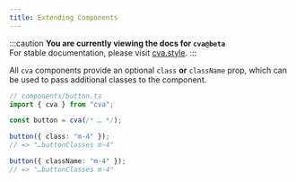 ```yaml
---
title: Extending Components
---
```


:::caution
**You are currently viewing the docs for `cva@beta`**  
For stable documentation, please visit [cva.style](https://cva.style).
:::

All `cva` components provide an optional `class` **or** `className` prop, which can be used to pass additional classes to the component.

```ts
// components/button.ts
import { cva } from "cva";

const button = cva(/* … */);

button({ class: "m-4" });
// => "…buttonClasses m-4"

button({ className: "m-4" });
// => "…buttonClasses m-4"
```
